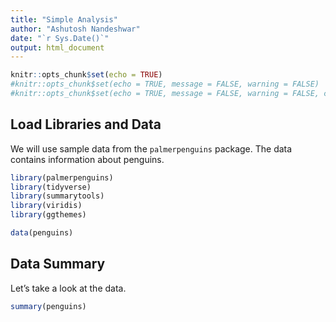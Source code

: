 ```yaml
---
title: "Simple Analysis"
author: "Ashutosh Nandeshwar"
date: "`r Sys.Date()`"
output: html_document
---
```


```r
knitr::opts_chunk$set(echo = TRUE)
#knitr::opts_chunk$set(echo = TRUE, message = FALSE, warning = FALSE)
#knitr::opts_chunk$set(echo = TRUE, message = FALSE, warning = FALSE, cache = TRUE)
```

## Load Libraries and Data
We will use sample data from the `palmerpenguins` package. The data contains information about penguins.

```r
library(palmerpenguins)
library(tidyverse)
library(summarytools)
library(viridis)
library(ggthemes)
```

```r
data(penguins)
```

## Data Summary
Let's take a look at the data.

```r
summary(penguins)
```

<!-- Let's make the summary look nice: -->

<!-- ```{r betterlookingsmry} -->
<!-- print(dfSummary(penguins, -->
<!--                 varnumbers   = FALSE, -->
<!--                 valid.col    = FALSE, -->
<!--                 graph.magnif = 0.75), -->
<!--       method = "render") -->

<!-- ``` -->


<!-- ## Data Exploration -->

<!-- Let's explore the relationship between bill length and depth. -->


<!-- ```{r billlengthdepthplt} -->

<!-- ggplot( -->
<!--   data = penguins, -->
<!--   aes(x = flipper_length_mm, y = bill_length_mm, color = species) -->
<!-- ) + -->
<!--   geom_point(size = 2) + -->
<!--   scale_color_viridis(discrete = TRUE, option = 'D') + -->
<!--   theme_tufte() + -->
<!--   labs( -->
<!--     title = 'Flipper length vs. bill length', -->
<!--     subtitle = 'We can notice the positive correlation between bill length and depth', -->
<!--     caption = 'Data source: palmerpenguins library' -->
<!--   ) + -->
<!--   theme(legend.position = 'bottom', -->

<!--         plot.title.position = "plot") -->

<!-- ``` -->

